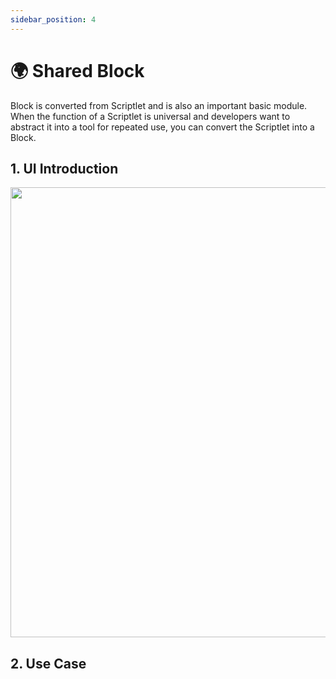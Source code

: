 ```yaml
---
sidebar_position: 4
---
```



# 🌍 Shared Block

Block is converted from Scriptlet and is also an important basic module. When the function of a Scriptlet is universal and developers want to abstract it into a tool for repeated use, you can convert the Scriptlet into a Block.

## 1. UI Introduction

<img src={block} width="720" />

## 2. Use Case